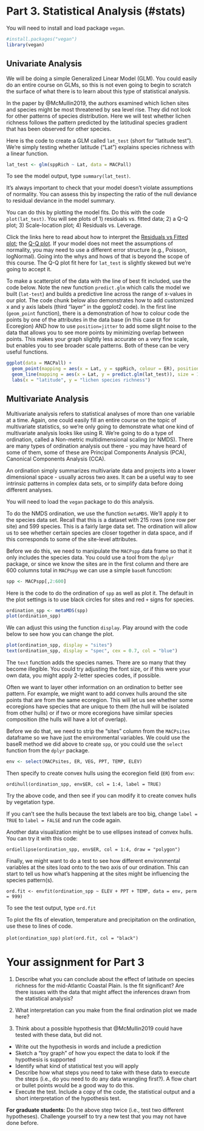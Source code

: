 # Part 3. Statistical Analysis (#stats)

You will need to install and load package ```vegan```.

```r
#install.packages("vegan")
library(vegan)
```

## Univariate Analysis

 We will be doing a simple Generalized Linear Model (GLM). You could easily do an entire course on GLMs, so this is not even going to begin to scratch the surface of what there is to learn about this type of statistical analysis.
 
In the paper by @McMullin2019, the authors examined which lichen sites and species might be most threatened by sea level rise. They did not look for other patterns of species distribution. Here we will test whether lichen richness follows the pattern predicted by the latitudinal species gradient that has been observed for other species.

Here is the code to create a GLM called ```lat_test``` (short for "latitude test"). We're simply testing whether latitude ("Lat") explains species richness with a linear function.
```r
lat_test <- glm(sppRich ~ Lat, data = MACPall)
```

To see the model output, type ```summary(lat_test)```.

It's always important to check that your model doesn't violate assumptions of normality. You can assess this by inspecting the ratio of the null deviance to residual deviance in the model summary.

You can do this by plotting the model fits. Do this with the code ```plot(lat_test)```. You will see plots of 1) residuals vs. fitted data; 2) a Q-Q plot; 3) Scale-location plot; 4) Residuals vs. Leverage.

Click the links here to read about how to interpret the [Residuals vs Fitted plot](https://stats.stackexchange.com/questions/76226/interpreting-the-residuals-vs-fitted-values-plot-for-verifying-the-assumptions); the [Q-Q plot](https://stats.stackexchange.com/questions/101274/how-to-interpret-a-qq-plot). If your model does not meet the assumptions of normality, you may need to use a different error structure (e.g., Poisson, logNormal). Going into the whys and hows of that is beyond the scope of this course. The Q-Q plot fit here for ```lat_test``` is slightly skewed but we're going to accept it.

To make a scatterplot of the data with the line of best fit included, use the code below. Note the new function ```predict.glm``` which calls the model we built (```lat-test```) and builds a predictive line across the range of x-values in our plot. The code chunk below also demonstrates how to add customized x and y axis labels (third "layer" in the ggplot2 code). In the first line (```geom_point``` function), there is a demonstration of  how to colour code the points by one of the attributes in the data base (in this case ```ER``` for Ecoregion) AND how to use ```position=jitter``` to add some slight noise to the data that allows you to see more points by minimizing overlap between points. This makes your graph slightly less accurate on a very fine scale, but enables you to see broader scale patterns. Both of these can be very useful functions.

```r
ggplot(data = MACPall) +
  geom_point(mapping = aes(x = Lat, y = sppRich, colour = ER), position = "jitter") +
  geom_line(mapping = aes(x = Lat, y = predict.glm(lat_test)), size = 1) +
  labs(x = "latitude", y = "lichen species richness")
```



## Multivariate Analysis

Multivariate analysis refers to statistical analyses of more than one variable at a time. Again, one could easily fill an entire course on the topic of multivariate statistics, so we're only going to demonstrate what one kind of multivariate analysis looks like using R. We're going to do a type of ordination, called a Non-metric multidimensional scaling (or NMDS). There are many types of ordination analysis out there - you may have heard of some of them, some of these are Principal Components Analysis (PCA), Canonical Components Analysis (CCA).

An ordination simply summarizes multivariate data and projects into a lower dimensional space - usually across two axes. It can be a useful way to see intrinsic patterns in complex data sets, or to simplify data before doing different analyses. 

You will need to load the ```vegan``` package to do this analysis.

To do the NMDS ordination, we use the function ```metaMDS```. We'll apply it to the species data set. Recall that this is a dataset with 215 rows (one row per site) and 599 species. This is a fairly large data set. The ordination will allow us to see whether certain species are closer together in data space, and if this corresponds to some of the site-level attributes.

Before we do this, we need to manipulate the ```MACPspp``` data frame so that it only includes the species data. You could use a tool from the ```dplyr``` package, or since we know the sites are in the first column and there are 600 columns total in ```MACPspp``` we can use a simple ```baseR``` funcction:

```r
spp <- MACPspp[,2:600]
```

Here is the code to do the ordination of ```spp``` as well as plot it. The default in the plot settings is to use black circles for sites and red ```+``` signs for species.

```r
ordination_spp <- metaMDS(spp)
plot(ordination_spp)
```

We can adjust this using the function ```display```. Play around with the code below to see how you can change the plot.

```r
plot(ordination_spp, display = "sites")
text(ordination_spp, display = "spec", cex = 0.7, col = "blue")
```

The ```text``` function adds the species names. There are so many that they become illegible. You could try adjusting the font size, or if this were your own data, you might apply 2-letter species codes, if possible.

Often we want to layer other information on an ordination to better see pattern. For example, we might want to add convex hulls around the site points that are from the same ecoregion. This will let us see whether some ecoregions have species that are unique to them (the hull will be isolated from other hulls) or if two or more ecoregions have similar species composition (the hulls will have a lot of overlap).

Before we do that, we need to strip the "sites" column from the ```MACPsites``` dataframe so we have just the environmental variables. We could use the baseR method we did above to create ```spp```, or you could use the ```select``` function from the ```dplyr``` package.

```r
env <- select(MACPsites, ER, VEG, PPT, TEMP, ELEV)
```

Then specify to create convex hulls using the ecoregion field (```ER```) from ```env```:

```ordihull(ordination_spp, env$ER, col = 1:4, label = TRUE)```


Try the above code, and then see if you can modify it to create convex hulls by vegetation type. 

If you can't see the hulls because the text labels are too big, change ```label = TRUE``` to ```label = FALSE``` and run the code again.

Another data visualization might be to use ellipses instead of convex hulls. You can try it with this code:

```ordiellipse(ordination_spp, env$ER, col = 1:4, draw = "polygon")```

Finally, we might want to do a test to see how different environmental variables at the sites load onto to the two axis of our ordination. This can start to tell us how what's happening at the sites might be influencing the species pattern(s).

```ord.fit <- envfit(ordination_spp ~ ELEV + PPT + TEMP, data = env, perm = 999)```

To see the test output, type ```ord.fit```

To plot the fits of elevation, temperature and precipitation on the ordination, use these to lines of code.

```plot(ordination_spp)```
```plot(ord.fit, col = "black")```


# Your assignment for Part 3

1. Describe what you can conclude about the effect of latitude on species richness for the mid-Atlantic Coastal Plain. Is the fit significant? Are there issues with the data that might affect the inferences drawn from the statistical analysis? 

1. What interpretation can you make from the final ordination plot we made here?

1. Think about a possible hypothesis that @McMullin2019 could have tested with these data, but did not. 
* Write out the hypothesis in words and include a prediction
* Sketch a "toy graph" of how you expect the data to look if the hypothesis is supported
* Identify what kind of statistical test you will apply
* Describe how what steps you need to take with these data to execute the steps (i.e., do you need to do any data wrangling first?). A flow chart or bullet points would be a good way to do this.
* Execute the test. Include a copy of the code, the statistical output and a short interpretation of the hypothesis test.

**For graduate students**: Do the above step twice (i.e., test two different hypotheses). Challenge yourself to try a new test that you may not have done before. 


